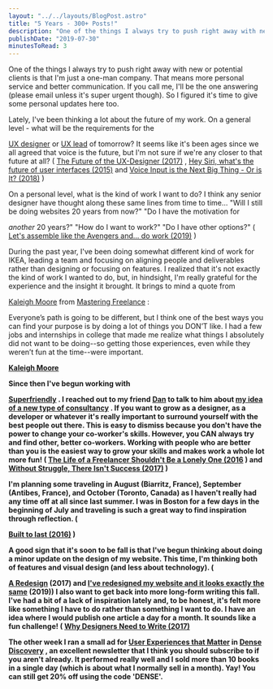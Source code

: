 ```yaml
---
layout: "../../layouts/BlogPost.astro"
title: "5 Years - 300+ Posts!"
description: "One of the things I always try to push right away with new or potential clients is that I'm just a one-man company. That means more personal service and better communication. If you call me, I'll be the one answering (please email unless it's super urgent though). So I figured it's time to give some personal updates here too.\n\n\nLately, I've been thinking a lot about the future of my work. On a general level - what will be the requirements for the UX designer or UX lead of tomorrow? It seems like"
publishDate: "2019-07-30"
minutesToRead: 3
---
```


<p>One of the things I always try to push right away with new or potential clients is that I'm just a one-man company. That means more personal service and better communication. If you call me, I'll be the one answering (please email unless it's super urgent though). So I figured it's time to give some personal updates here too.</p>
<p>Lately, I've been thinking a lot about the future of my work. On a general level - what will be the requirements for the </p>
<a href="https://www.antonsten.com/uxdesigner/">UX designer</a>
 or 
<a href="https://www.antonsten.com/uxlead/">UX lead</a>
 of tomorrow? It seems like it's been ages since we all agreed that voice is the future, but I'm not sure if we're any closer to that future at all? ( 
<a href="https://www.antonsten.com/future-ux-designer/">The Future of the UX-Designer (2017)</a>
 , 
<a href="https://www.antonsten.com/hey-siri-whats-the-future-of-user-interfaces/">Hey Siri, what's the future of user interfaces (2015)</a>
 and 
<a href="https://www.antonsten.com/voiceinput/">Voice Input is the Next Big Thing - Or is It? (2018)</a>
 )</p>
<p>On a personal level, what is the kind of work I want to do? I think any senior designer have thought along these same lines from time to time... "Will I still be doing websites 20 years from now?" "Do I have the motivation for </p>
<em>another</em>
 20 years?" "How do I want to work?" "Do I have other options?" ( 
<a href="https://www.antonsten.com/avengers/">Let's assemble like the Avengers and... do work (2019)</a>
 )</p>
<p>During the past year, I've been doing somewhat different kind of work for IKEA, leading a team and focusing on aligning people and deliverables rather than designing or focusing on features. I realized that it's not exactly the kind of work I wanted to do, but, in hindsight, I'm really grateful for the experience and the insight it brought. It brings to mind a quote from </p>
<a href="https://www.kaleighmoore.com/?ref="antonsten".com">Kaleigh Moore</a>
 from 
<a href="https://www.antonsten.com/books/masteringfreelance">Mastering Freelance</a>
 :</p>
<div class="blockquote">
</div>
<div>
<p>Everyone’s path is going to be different, but I think one of the best ways you can find your purpose is by doing a lot of things you DON’T like. I had a few jobs and internships in college that made me realize what things I absolutely did not want to be doing--so getting those experiences, even while they weren’t fun at the time--were important. </p>
<strong>
<a href="https://www.kaleighmoore.com/?ref="antonsten".com">Kaleigh Moore </a>
</div>
<p>Since then I've begun working with </p>
<a href="http://superfriend.ly/?ref="antonsten".com">Superfriendly</a>
 . I reached out to my friend 
<a href="http://danmall.me/?ref="antonsten".com">Dan</a>
 to talk to him about 
<a href="https://www.antonsten.com/avengers/">my idea of a new type of consultancy</a>
 . If you want to grow as a designer, as a developer or whatever it's really important to surround yourself with the best people out there. This is easy to dismiss because you don't have the power to change your co-worker's skills. However, you CAN always try and find other, better co-workers. Working with people who are better than you is the easiest way to grow your skills and makes work a whole lot more fun! ( 
<a href="https://www.antonsten.com/the-life-of-a-freelancer/">The Life of a Freelancer Shouldn't Be a Lonely One (2016</a>
 ) and 
<a href="https://www.antonsten.com/without-struggle-isnt-success/">Without Struggle, There Isn't Success (2017)</a>
 )</p>
<p>I'm planning some traveling in August (Biarritz, France), September (Antibes, France), and October (Toronto, Canada) as I haven't really had any time off at all since last summer. I was in Boston for a few days in the beginning of July and traveling is such a great way to find inspiration through reflection. ( </p>
<a href="https://www.antonsten.com/built-to-last/">Built to last (2016)</a>
 )</p>
<p>A good sign that it's soon to be fall is that I've begun thinking about doing a minor update on the design of my website. This time, I'm thinking both of features and visual design (and less about technology). ( </p>
<a href="https://www.antonsten.com/redesign/">A Redesign</a>
 (2017) and 
<a href="https://www.antonsten.com/newdesign/">I've redesigned my website and it looks exactly the same</a>
 (2019)) I also want to get back into more long-form writing this fall. I've had a bit of a lack of inspiration lately and, to be honest, it's felt more like something I have to do rather than something I want to do. I have an idea where I would publish one article a day for a month. It sounds like a fun challenge! ( 
<a href="https://www.antonsten.com/designers-write/">Why Designers Need to Write (2017) </a>
<p>The other week I ran a small ad for 
<a href="https://antonsten.com/books/user-experiences-matter/?ref="antonsten".com">User Experiences that Matter</a>
 in 
<a href="https://www.densediscovery.com/?ref="antonsten".com">Dense Discovery</a>
 , an excellent newsletter that I think you should subscribe to if you aren't already. It performed really well and I sold more than 10 books in a single day (which is about what I normally sell in a month). Yay! You can still get 20% off using the code 'DENSE'.</p>
